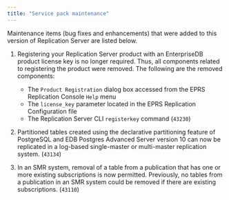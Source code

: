 ```yaml
---
title: "Service pack maintenance"
---
```


<div id="service_pack_maintenance" class="registered_link"></div>

Maintenance items (bug fixes and enhancements) that were added to this version of Replication Server are listed below.

1.  Registering your Replication Server product with an EnterpriseDB product license key is no longer required. Thus, all components related to registering the product were removed. The following are the removed components:

    -  The `Product Registration` dialog box accessed from the EPRS Replication Console `Help` menu
    -  The `license_key` parameter located in the EPRS Replication Configuration file
    -  The Replication Server CLI `registerkey` command (`43230`)

1.  Partitioned tables created using the declarative partitioning feature of PostgreSQL and EDB Postgres Advanced Server version 10 can now be replicated in a log-based single-master or multi-master replication system. (`43134`)
2.  In an SMR system, removal of a table from a publication that has one or more existing subscriptions is now permitted. Previously, no tables from a publication in an SMR system could be removed if there are existing subscriptions. (`43110`)
